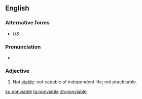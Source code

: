 ==English==

===Alternative forms===
* {{l|en|non-viable}} ''US''

===Pronunciation===
* {{rhymes|aɪəbəl|lang=en}}

===Adjective===
{{en-adj}}

# Not [[viable]]: not capable of independent life; not practicable.

[[ku:nonviable]]
[[ta:nonviable]]
[[zh:nonviable]]
